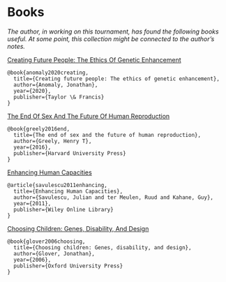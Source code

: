# Books

_The author, in working on this tournament, has found the following books useful. At some point, this collection might be connected to the author's notes._


[Creating Future People: The Ethics Of Genetic Enhancement](https://library.oapen.org/handle/20.500.12657/58965)

```
@book{anomaly2020creating,
  title={Creating future people: The ethics of genetic enhancement},
  author={Anomaly, Jonathan},
  year={2020},
  publisher={Taylor \& Francis}
}
```


[The End Of Sex And The Future Of Human Reproduction](https://books.google.com/books?hl=en&lr=&id=Xe6vDAAAQBAJ&oi=fnd&pg=PP1&dq=end+of+sex&ots=gPIKcY0Tw3&sig=PRxhBuFEFaEnH2AfBvgedy9J4iw)

```
@book{greely2016end,
  title={The end of sex and the future of human reproduction},
  author={Greely, Henry T},
  year={2016},
  publisher={Harvard University Press}
}
```

[Enhancing Human Capacities](https://onlinelibrary.wiley.com/doi/abs/10.1002/9781444393552)

```
@article{savulescu2011enhancing,
  title={Enhancing Human Capacities},
  author={Savulescu, Julian and ter Meulen, Ruud and Kahane, Guy},
  year={2011},
  publisher={Wiley Online Library}
}
```

[Choosing Children: Genes, Disability, And Design](https://books.google.com/books?hl=en&lr=&id=k_s-KOnOgX0C&oi=fnd&pg=PP8&dq=choosing+children+&ots=v_hzHEaCfp&sig=fiU126uNzdvVP5ia-O5o8T6R7pE)

```
@book{glover2006choosing,
  title={Choosing children: Genes, disability, and design},
  author={Glover, Jonathan},
  year={2006},
  publisher={Oxford University Press}
}
```
